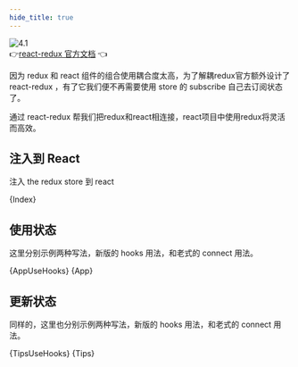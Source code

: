 ```yaml
---
hide_title: true
---
```



![4.1](/img/redux/4.1.jpg)   
👉[react-redux 官方文档](https://react-redux.js.org) 👈

因为 redux 和 react 组件的组合使用耦合度太高，为了解耦redux官方额外设计了react-redux ，有了它我们便不再需要使用 store 的 subscribe 自己去订阅状态了。

通过 react-redux 帮我们把redux和react相连接，react项目中使用redux将灵活而高效。

## 注入到 React

注入 the redux store 到 react

<CodeBlock language="jsx" title="src/index.jsx">
  {Index}
</CodeBlock>

## 使用状态

这里分别示例两种写法，新版的 hooks 用法，和老式的 connect 用法。

<Tabs>
  <TabItem value="新版用法" label="新版用法" default>
    <CodeBlock language="jsx" title="src/App.jsx">{AppUseHooks}</CodeBlock>
  </TabItem>

  <TabItem value="传统用法" label="传统用法">
    <CodeBlock language="jsx" title="src/App.jsx">{App}</CodeBlock>
  </TabItem>
</Tabs>

## 更新状态

同样的，这里也分别示例两种写法，新版的 hooks 用法，和老式的 connect 用法。

<Tabs>
  <TabItem value="新版用法" label="新版用法" default>
    <CodeBlock language="jsx" title="src/components/Tips.jsx">{TipsUseHooks}</CodeBlock>
  </TabItem>

  <TabItem value="传统用法" label="传统用法">
    <CodeBlock language="jsx" title="src/components/Tips.jsx">{Tips}</CodeBlock>
  </TabItem>
</Tabs>
